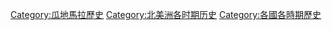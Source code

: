 [[Category:瓜地馬拉歷史|Category:瓜地馬拉歷史]]
[[Category:北美洲各时期历史|Category:北美洲各时期历史]]
[[Category:各國各時期歷史|Category:各國各時期歷史]]